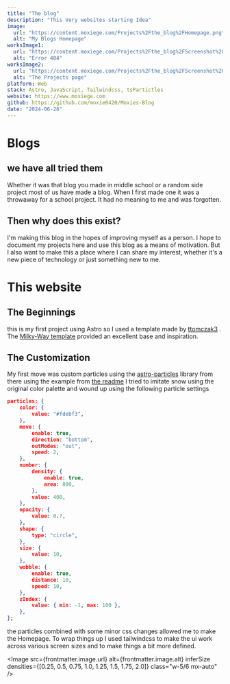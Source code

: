 ```yaml
---
title: "The blog"
description: "This Very websites starting Idea"
image:
  url: "https://content.moxiege.com/Projects%2Fthe_blog%2FHomepage.png"
  alt: "My Blogs Homepage"
worksImage1:
  url: "https://content.moxiege.com/Projects%2Fthe_blog%2FScreenshot%202024-06-28%20at%2021-43-29%20.png"
  alt: "Error 404"
worksImage2:
  url: "https://content.moxiege.com/Projects%2Fthe_blog%2FScreenshot%202024-06-28%20at%2021-46-01%20Works.png"
  alt: "The Projects page"
platform: Web
stack: Astro, JavaScript, Tailwindcss, tsPartictles
website: https://www.moxiege.com
github: https://github.com/moxie0420/Moxies-Blog
date: "2024-06-28"
---
```



# Blogs

## we have all tried them

Whether it was that blog you made in middle school or a random side project most of us have made a blog.
When I first made one it was a throwaway for a school project. It had no meaning to me and was forgotten.

## Then why does this exist?

I'm making this blog in the hopes of improving myself as a person.
I hope to document my projects here and use this blog as a means of motivation.
But I also want to make this a place where I can share my interest, whether it's a new piece of technology
or just something new to me.

# This website

## The Beginnings

this is my first project using Astro so I used a template made by [ttomczak3](https://github.com/ttomczak3)
. The [Milky-Way template](https://github.com/ttomczak3/Milky-Way) provided an excellent base and inspiration.

## The Customization

My first move was custom particles using the [astro-particles](https://github.com/tsparticles/astro) library
from there using the example from [the readme](https://github.com/tsparticles/astro#how-to-use)
I tried to imitate snow using the original color palette and wound up using the following particle settings

```json
particles: {
    color: {
        value: "#fdebf3",
    },
    move: {
        enable: true,
        direction: "bottom",
        outModes: "out",
        speed: 2,
    },
    number: {
        density: {
            enable: true,
            area: 800,
        },
        value: 400,
    },
    opacity: {
        value: 0.7,
    },
    shape: {
        type: "circle",
    },
    size: {
        value: 10,
    },
    wobble: {
        enable: true,
        distance: 10,
        speed: 10,
    },
    zIndex: {
        value: { min: -1, max: 100 },
    },
};
```

the particles combined with some minor css changes allowed me to make the Homepage.
To wrap things up I used tailwindcss to make the ui work across various screen sizes
and to make things a bit more defined.

<Image
  src={frontmatter.image.url}
  alt={frontmatter.image.alt}
  inferSize
  densities={[0.25, 0.5, 0.75, 1.0, 1.25, 1.5, 1.75, 2.0]}
  class="w-5/6 mx-auto"
/>
